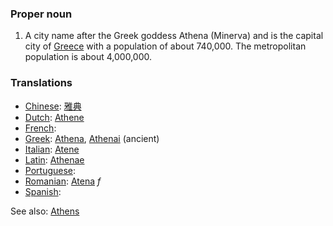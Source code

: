===Proper noun===
#A city name after the Greek goddess Athena (Minerva) and is the capital city of [[Greece]] with a population of about 740,000.  The metropolitan population is about 4,000,000.

===Translations===
*[[Chinese]]: [[雅典]]
*[[Dutch]]: [[Athene]]
*[[French]]:
*[[Greek]]: [[Athena]], [[Athenai]] (ancient)
*[[Italian]]: [[Atene]]
*[[Latin]]: [[Athenae]]
*[[Portuguese]]:
*[[Romanian]]: [[Atena]] ''f''
*[[Spanish]]:
See also: [[en:Athens|Athens]]